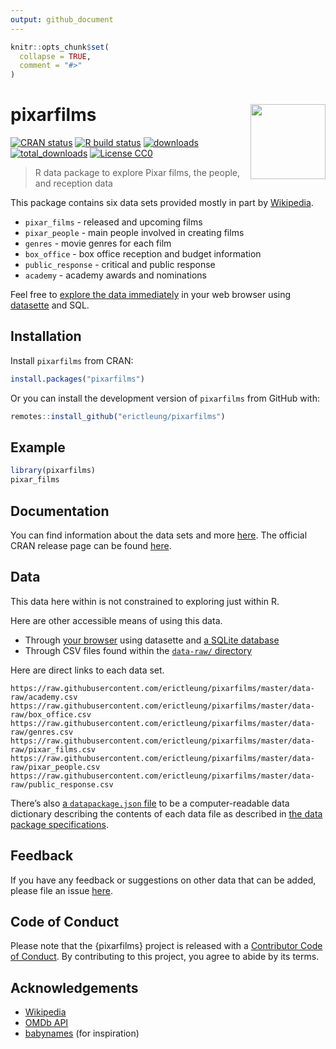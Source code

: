 ```yaml
---
output: github_document
---
```

<!-- README.md is generated from README.Rmd. Please edit that file. -->

```r
knitr::opts_chunk$set(
  collapse = TRUE,
  comment = "#>"
)
```

# pixarfilms <img src="man/figures/logo.png" align="right" alt="" width="120" />

<!-- badges: start -->
[![CRAN status](https://www.r-pkg.org/badges/version/pixarfilms)](https://CRAN.R-project.org/package=pixarfilms)
[![R build status](https://github.com/erictleung/pixarfilms/workflows/R-CMD-check/badge.svg)](https://github.com/erictleung/pixarfilms/actions)
[![downloads](https://cranlogs.r-pkg.org/badges/pixarfilms)](https://cran.r-project.org/package=pixarfilms)
[![total\_downloads](https://cranlogs.r-pkg.org/badges/grand-total/pixarfilms)](https://cran.r-project.org/package=pixarfilms)
[![License CC0](https://img.shields.io/cran/l/pixarfilms)](https://img.shields.io/cran/l/pixarfilms)
<!-- badges: end -->

> R data package to explore Pixar films, the people, and reception data

This package contains six data sets provided mostly in part by
[Wikipedia](https://en.wikipedia.org/wiki/List_of_Pixar_films).

- `pixar_films` - released and upcoming films
- `pixar_people` - main people involved in creating films
- `genres` - movie genres for each film
- `box_office` - box office reception and budget information
- `public_response` - critical and public response
- `academy` - academy awards and nominations

Feel free to
[explore the data immediately](https://pixarfilms-datasette.herokuapp.com/pixarfilms)
in your web browser using
[datasette](https://github.com/simonw/datasette) and SQL.


## Installation

Install `pixarfilms` from CRAN:

```r
install.packages("pixarfilms")
```

Or you can install the development version of `pixarfilms` from GitHub with:

```r
remotes::install_github("erictleung/pixarfilms")
```

## Example

```r
library(pixarfilms)
pixar_films
```

## Documentation

You can find information about the data sets and more
[here](erictleung.com/pixarfilms/). The official CRAN release page can be found
[here](https://cran.r-project.org/package=pixarfilms).


## Data

This data here within is not constrained to exploring just within R.

Here are other accessible means of using this data.

- Through [your browser](https://pixarfilms-datasette.herokuapp.com/pixarfilms)
  using datasette and [a SQLite database](data-raw/pixarfilms.db)
- Through CSV files found within the [`data-raw/` directory](data-raw/)

Here are direct links to each data set.

```
https://raw.githubusercontent.com/erictleung/pixarfilms/master/data-raw/academy.csv
https://raw.githubusercontent.com/erictleung/pixarfilms/master/data-raw/box_office.csv
https://raw.githubusercontent.com/erictleung/pixarfilms/master/data-raw/genres.csv
https://raw.githubusercontent.com/erictleung/pixarfilms/master/data-raw/pixar_films.csv
https://raw.githubusercontent.com/erictleung/pixarfilms/master/data-raw/pixar_people.csv
https://raw.githubusercontent.com/erictleung/pixarfilms/master/data-raw/public_response.csv
```

There's also [a `datapackage.json` file](data-raw/datapackage.json) to be a
computer-readable data dictionary describing the contents of each data file as
described in
[the data package specifications](https://specs.frictionlessdata.io/data-package/).


## Feedback

If you have any feedback or suggestions on other data that can be added, please
file an issue [here](https://github.com/erictleung/pixarfilms/issues).


## Code of Conduct

Please note that the {pixarfilms} project is released with a
[Contributor Code of Conduct](https://contributor-covenant.org/version/2/0/CODE_OF_CONDUCT.html).
By contributing to this project, you agree to abide by its terms.

## Acknowledgements

- [Wikipedia](https://www.wikipedia.org)
- [OMDb API](https://www.omdbapi.com/)
- [babynames](https://github.com/hadley/babynames) (for inspiration)

